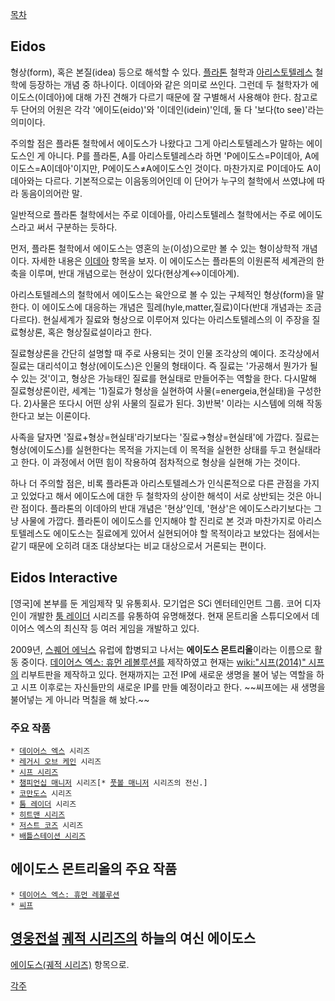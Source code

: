 [[목차]]

== Eidos ==
형상(form), 혹은 본질(idea) 등으로 해석할 수 있다. [[플라톤]] 철학과 [[아리스토텔레스]] 철학에 등장하는 개념 중 하나이다. 이데아와 같은 의미로 쓰인다. 그런데 두 철학자가 에이도스(이데아)에 대해 가진 견해가 다르기 때문에 잘 구별해서 사용해야 한다. 참고로 두 단어의 어원은 각각 '에이도(eido)'와 '이데인(idein)'인데, 둘 다 '보다(to see)'라는 의미이다.

주의할 점은 플라톤 철학에서 에이도스가 나왔다고 그게 아리스토텔레스가 말하는 에이도스인 게 아니다. P를 플라톤, A를 아리스토텔레스라 하면 'P에이도스=P이데아, A에이도스=A이데아'이지만, P에이도스≠A에이도스인 것이다. 마찬가지로 P이데아도 A이데아와는 다르다. 기본적으로는 이음동의어인데 이 단어가 누구의 철학에서 쓰였냐에 따라 동음이의어란 말.

일반적으로 플라톤 철학에서는 주로 이데아를, 아리스토텔레스 철학에서는 주로 에이도스라고 써서 구분하는 듯하다.

먼저, 플라톤 철학에서 에이도스는 영혼의 눈(이성)으로만 볼 수 있는 형이상학적 개념이다. 자세한 내용은 [[이데아]] 항목을 보자. 이 에이도스는 플라톤의 이원론적 세계관의 한 축을 이루며, 반대 개념으로는 현상이 있다(현상계↔이데아계).

아리스토텔레스의 철학에서 에이도스는 육안으로 볼 수 있는 구체적인 형상(form)을 말한다. 이 에이도스에 대응하는 개념은 힐레(hyle,matter,질료)이다(반대 개념과는 조금 다르다). 현실세계가 질료와 형상으로 이루어져 있다는 아리스토텔레스의 이 주장을 질료형상론, 혹은 형상질료설이라고 한다.

질료형상론을 간단히 설명할 때 주로 사용되는 것이 인물 조각상의 예이다. 조각상에서 질료는 대리석이고 형상(에이도스)은 인물의 형태이다. 즉 질료는 '가공해서 뭔가가 될 수 있는 것'이고, 형상은 가능태인 질료를 현실태로 만들어주는 역할을 한다. 다시말해 질료형상론이란, 세계는 '1)질료가 형상을 실현하여 사물(=energeia,현실태)을 구성한다. 2)사물은 또다시 어떤 상위 사물의 질료가 된다. 3)반복' 이라는 시스템에 의해 작동한다고 보는 이론이다.

사족을 달자면 '질료+형상=현실태'라기보다는 '질료→형상=현실태'에 가깝다. 질료는 형상(에이도스)를 실현한다는 목적을 가지는데 이 목적을 실현한 상태를 두고 현실태라고 한다. 이 과정에서 어떤 힘이 작용하여 점차적으로 형상을 실현해 가는 것이다.

하나 더 주의할 점은, 비록 플라톤과 아리스토텔레스가 인식론적으로 다른 관점을 가지고 있었다고 해서 에이도스에 대한 두 철학자의 상이한 해석이 서로 상반되는 것은 아니란 점이다. 플라톤의 이데아의 반대 개념은 '현상'인데, '현상'은 에이도스라기보다는 그냥 사물에 가깝다. 플라톤이 에이도스를 인지해야 할 진리로 본 것과 마찬가지로 아리스토텔레스도 에이도스는 질료에게 있어서 실현되어야 할 목적이라고 보았다는 점에서는 같기 때문에 오히려 대조 대상보다는 비교 대상으로서 거론되는 편이다.
== Eidos Interactive ==
[영국]에 본부를 둔 게임제작 및 유통회사. 모기업은 SCi 엔터테인먼트 그룹. 코어 디자인이 개발한 [[툼 레이더]] 시리즈를 유통하여 유명해졌다. 현재 몬트리올 스튜디오에서 데이어스 엑스의 최신작 등 여러 게임을 개발하고 있다.

2009년, [[스퀘어 에닉스]] 유럽에 합병되고 나서는 '''에이도스 몬트리올'''이라는 이름으로 활동 중이다. [[데이어스 엑스: 휴먼 레볼루션]]를 제작하였고 현재는 [[wiki:"시프(2014)" 시프]]의 리부트판을 제작하고 있다. 현재까지는 고전 IP에 새로운 생명을 불어 넣는 역할을 하고 시프 이후로는 자신들만의 새로운 IP를 만들 예정이라고 한다. ~~씨프에는 새 생명을 불어넣는 게 아니라 먹칠을 해 놨다.~~

=== 주요 작품 === 
 * [[데이어스 엑스]] 시리즈
 * [[레거시 오브 케인]] 시리즈
 * [[시프 시리즈]]
 * [[챔피언십 매니저]] 시리즈[* [[풋볼 매니저]] 시리즈의 전신.]
 * [[코만도스]] 시리즈
 * [[툼 레이더]] 시리즈
 * [[히트맨 시리즈]]
 * [[저스트 코즈]] 시리즈
 * [[배틀스테이션 시리즈]]

== 에이도스 몬트리올의 주요 작품 ==
 * [[데이어스 엑스: 휴먼 레볼루션]]
 * [[씨프]]

== [[영웅전설]] [[궤적 시리즈]]의 하늘의 여신 에이도스 ==
[[에이도스(궤적 시리즈)]] 항목으로.

[[각주]]
